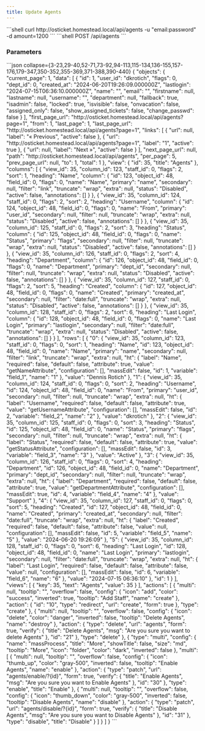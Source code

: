 ```yaml
---
title: Update Agents
---
```



<Tabs>
    <TabItem label='cURL'>
        ```shell curl http://osticket.homestead.local/api/agents -u "email:password" -d amount=1200
        ```
    </TabItem>
    <TabItem label='PHP'>```shell POST /api/agents ```</TabItem>
</Tabs>

### Parameters

<div class="json-collapsible">
  ```json collapse={3-23,29-40,52-71,73-92,94-113,115-134,136-155,157-176,179-347,350-352,355-369,371-388,390-440}
  {
    "objects": {
        "current_page": 1,
        "data": [
            {
                "id": 1,
                "user_id": "dkrotich",
                "flags": 0,
                "dept_id": 0,
                "created_at": "2024-06-20T19:26:09.000000Z",
                "lastlogin": "2024-07-15T06:36:10.000000Z",
                "name": "",
                "email": "",
                "firstname": null,
                "lastname": null,
                "username": "",
                "department": null,
                "fallback": true,
                "isadmin": false,
                "locked": true,
                "isvisible": false,
                "onvacation": false,
                "assigned_only": false,
                "show_assigned_tickets": false,
                "change_passwd": false
            }
        ],
        "first_page_url": "http://osticket.homestead.local/api/agents?page=1",
        "from": 1,
        "last_page": 1,
        "last_page_url": "http://osticket.homestead.local/api/agents?page=1",
        "links": [
            {
                "url": null,
                "label": "&laquo; Previous",
                "active": false
            },
            {
                "url": "http://osticket.homestead.local/api/agents?page=1",
                "label": "1",
                "active": true
            },
            {
                "url": null,
                "label": "Next &raquo;",
                "active": false
            }
        ],
        "next_page_url": null,
        "path": "http://osticket.homestead.local/api/agents",
        "per_page": 5,
        "prev_page_url": null,
        "to": 1,
        "total": 1
    },
    "view": {
        "id": 35,
        "title": "Agents"
    },
    "columns": [
        {
            "view_id": 35,
            "column_id": 123,
            "staff_id": 0,
            "flags": 2,
            "sort": 1,
            "heading": "Name",
            "column": {
                "id": 123,
                "object_id": 48,
                "field_id": 0,
                "flags": 0,
                "name": "Name",
                "primary": "name",
                "secondary": null,
                "filter": "link",
                "truncate": "wrap",
                "extra": null,
                "status": "Disabled",
                "active": false,
                "annotations": []
            }
        },
        {
            "view_id": 35,
            "column_id": 124,
            "staff_id": 0,
            "flags": 2,
            "sort": 2,
            "heading": "Username",
            "column": {
                "id": 124,
                "object_id": 48,
                "field_id": 0,
                "flags": 0,
                "name": "From",
                "primary": "user_id",
                "secondary": null,
                "filter": null,
                "truncate": "wrap",
                "extra": null,
                "status": "Disabled",
                "active": false,
                "annotations": []
            }
        },
        {
            "view_id": 35,
            "column_id": 125,
            "staff_id": 0,
            "flags": 2,
            "sort": 3,
            "heading": "Status",
            "column": {
                "id": 125,
                "object_id": 48,
                "field_id": 0,
                "flags": 0,
                "name": "Status",
                "primary": "flags",
                "secondary": null,
                "filter": null,
                "truncate": "wrap",
                "extra": null,
                "status": "Disabled",
                "active": false,
                "annotations": []
            }
        },
        {
            "view_id": 35,
            "column_id": 126,
            "staff_id": 0,
            "flags": 2,
            "sort": 4,
            "heading": "Department",
            "column": {
                "id": 126,
                "object_id": 48,
                "field_id": 0,
                "flags": 0,
                "name": "Department",
                "primary": "dept_id",
                "secondary": null,
                "filter": null,
                "truncate": "wrap",
                "extra": null,
                "status": "Disabled",
                "active": false,
                "annotations": []
            }
        },
        {
            "view_id": 35,
            "column_id": 127,
            "staff_id": 0,
            "flags": 2,
            "sort": 5,
            "heading": "Created",
            "column": {
                "id": 127,
                "object_id": 48,
                "field_id": 0,
                "flags": 0,
                "name": "Created",
                "primary": "created_at",
                "secondary": null,
                "filter": "date:full",
                "truncate": "wrap",
                "extra": null,
                "status": "Disabled",
                "active": false,
                "annotations": []
            }
        },
        {
            "view_id": 35,
            "column_id": 128,
            "staff_id": 0,
            "flags": 2,
            "sort": 6,
            "heading": "Last Login",
            "column": {
                "id": 128,
                "object_id": 48,
                "field_id": 0,
                "flags": 0,
                "name": "Last Login",
                "primary": "lastlogin",
                "secondary": null,
                "filter": "date:full",
                "truncate": "wrap",
                "extra": null,
                "status": "Disabled",
                "active": false,
                "annotations": []
            }
        }
    ],
    "rows": [
        {
            "0": {
                "view_id": 35,
                "column_id": 123,
                "staff_id": 0,
                "flags": 0,
                "sort": 1,
                "heading": "Name",
                "id": 123,
                "object_id": 48,
                "field_id": 0,
                "name": "Name",
                "primary": "name",
                "secondary": null,
                "filter": "link",
                "truncate": "wrap",
                "extra": null,
                "ht": {
                    "label": "Name",
                    "required": false,
                    "default": false,
                    "attribute": true,
                    "value": "getNameAttribute",
                    "configuration": [],
                    "massEdit": false,
                    "id": 1,
                    "variable": "field_1",
                    "name": "1"
                },
                "value": "Dennis Rotich"
            },
            "1": {
                "view_id": 35,
                "column_id": 124,
                "staff_id": 0,
                "flags": 0,
                "sort": 2,
                "heading": "Username",
                "id": 124,
                "object_id": 48,
                "field_id": 0,
                "name": "From",
                "primary": "user_id",
                "secondary": null,
                "filter": null,
                "truncate": "wrap",
                "extra": null,
                "ht": {
                    "label": "Username",
                    "required": false,
                    "default": false,
                    "attribute": true,
                    "value": "getUsernameAttribute",
                    "configuration": [],
                    "massEdit": false,
                    "id": 2,
                    "variable": "field_2",
                    "name": "2"
                },
                "value": "dkrotich"
            },
            "2": {
                "view_id": 35,
                "column_id": 125,
                "staff_id": 0,
                "flags": 0,
                "sort": 3,
                "heading": "Status",
                "id": 125,
                "object_id": 48,
                "field_id": 0,
                "name": "Status",
                "primary": "flags",
                "secondary": null,
                "filter": null,
                "truncate": "wrap",
                "extra": null,
                "ht": {
                    "label": "Status",
                    "required": false,
                    "default": false,
                    "attribute": true,
                    "value": "getStatusAttribute",
                    "configuration": [],
                    "massEdit": false,
                    "id": 3,
                    "variable": "field_3",
                    "name": "3"
                },
                "value": "Active"
            },
            "3": {
                "view_id": 35,
                "column_id": 126,
                "staff_id": 0,
                "flags": 0,
                "sort": 4,
                "heading": "Department",
                "id": 126,
                "object_id": 48,
                "field_id": 0,
                "name": "Department",
                "primary": "dept_id",
                "secondary": null,
                "filter": null,
                "truncate": "wrap",
                "extra": null,
                "ht": {
                    "label": "Department",
                    "required": false,
                    "default": false,
                    "attribute": true,
                    "value": "getDepartmentAttribute",
                    "configuration": [],
                    "massEdit": true,
                    "id": 4,
                    "variable": "field_4",
                    "name": "4"
                },
                "value": "Support"
            },
            "4": {
                "view_id": 35,
                "column_id": 127,
                "staff_id": 0,
                "flags": 0,
                "sort": 5,
                "heading": "Created",
                "id": 127,
                "object_id": 48,
                "field_id": 0,
                "name": "Created",
                "primary": "created_at",
                "secondary": null,
                "filter": "date:full",
                "truncate": "wrap",
                "extra": null,
                "ht": {
                    "label": "Created",
                    "required": false,
                    "default": false,
                    "attribute": false,
                    "value": null,
                    "configuration": [],
                    "massEdit": false,
                    "id": 5,
                    "variable": "field_5",
                    "name": "5"
                },
                "value": "2024-06-20 19:26:09"
            },
            "5": {
                "view_id": 35,
                "column_id": 128,
                "staff_id": 0,
                "flags": 0,
                "sort": 6,
                "heading": "Last Login",
                "id": 128,
                "object_id": 48,
                "field_id": 0,
                "name": "Last Login",
                "primary": "lastlogin",
                "secondary": null,
                "filter": "date:full",
                "truncate": "wrap",
                "extra": null,
                "ht": {
                    "label": "Last Login",
                    "required": false,
                    "default": false,
                    "attribute": false,
                    "value": null,
                    "configuration": [],
                    "massEdit": false,
                    "id": 6,
                    "variable": "field_6",
                    "name": "6"
                },
                "value": "2024-07-15 06:36:10"
            },
            "id": 1
        }
    ],
    "views": [
        {
            "key": 35,
            "text": "Agents",
            "value": 35
        }
    ],
    "actions": [
        {
            "multi": null,
            "tooltip": "",
            "overflow": false,
            "config": {
                "icon": "add",
                "color": "success",
                "inverted": true,
                "tooltip": "Add Staff",
                "name": "create"
            },
            "action": {
                "id": "10",
                "type": "redirect",
                "url": "create",
                "form": true
            },
            "type": "create"
        },
        {
            "multi": null,
            "tooltip": "",
            "overflow": false,
            "config": {
                "icon": "delete",
                "color": "danger",
                "inverted": false,
                "tooltip": "Delete Agents",
                "name": "destroy"
            },
            "action": {
                "type": "delete",
                "url": "agents",
                "form": true,
                "verify": {
                    "title": "Delete Agents",
                    "msg": "Are you sure you want to delete Agents"
                },
                "id": "21"
            },
            "type": "delete"
        },
        {
            "type": "multi",
            "config": {
                "name": "massProcess",
                "title": "More",
                "showTitle": false,
                "size": "md",
                "tooltip": "More",
                "icon": "folder",
                "color": "dark",
                "inverted": false
            },
            "multi": [
                {
                    "multi": null,
                    "tooltip": "",
                    "overflow": false,
                    "config": {
                        "icon": "thumb_up",
                        "color": "gray-500",
                        "inverted": false,
                        "tooltip": "Enable Agents",
                        "name": "enable"
                    },
                    "action": {
                        "type": "patch",
                        "url": "agents/enable/?{id}",
                        "form": true,
                        "verify": {
                            "title": "Enable Agents",
                            "msg": "Are you sure you want to Enable Agents"
                        },
                        "id": "30"
                    },
                    "type": "enable",
                    "title": "Enable"
                },
                {
                    "multi": null,
                    "tooltip": "",
                    "overflow": false,
                    "config": {
                        "icon": "thumb_down",
                        "color": "gray-500",
                        "inverted": false,
                        "tooltip": "Disable Agents",
                        "name": "disable"
                    },
                    "action": {
                        "type": "patch",
                        "url": "agents/disable/?{id}",
                        "form": true,
                        "verify": {
                            "title": "Disable Agents",
                            "msg": "Are you sure you want to Disable Agents"
                        },
                        "id": "31"
                    },
                    "type": "disable",
                    "title": "Disable"
                }
            ]
        }
    ]
}
 ```
</div>

